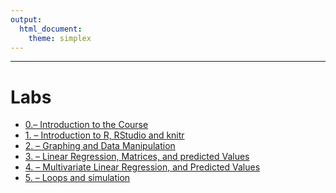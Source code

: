 ---
output: 
  html_document:  
    theme: simplex
---
***
# Labs


<ul class="fa-ul">
<li><i class="fa-li fa fa-flask"></i><a target="_blank" href=./Labs/lab0/lab0.html>0.-- Introduction to the Course</a>
<li><i class="fa-li fa fa-flask"></i><a target="_blank" href=./Labs/lab1/lab1.html>1. -- Introduction to R, RStudio and knitr </a>
<li><i class="fa-li fa fa-flask"></i><a target="_blank" href=./Labs/lab2/lab2.html>2. -- Graphing and Data Manipulation </a>
<li><i class="fa-li fa fa-flask"></i><a target="_blank" href=./Labs/lab3/lab3.html>3. -- Linear Regression, Matrices, and predicted Values </a>
<li><i class="fa-li fa fa-flask"></i><a target="_blank" href=./Labs/lab4/lab4.html>4. -- Multivariate Linear Regression, and Predicted Values </a>
<li><i class="fa-li fa fa-flask"></i><a target="_blank" href=./Labs/lab5/lab5.html>5. -- Loops and simulation </a>
</ul>




